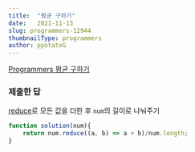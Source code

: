```yaml
---
title:  "평균 구하기"
date:   2021-11-13
slug: programmers-12944
thumbnailType: programmers
author: ppotatoG
---
```

[Programmers 평균 구하기](https://programmers.co.kr/learn/courses/30/lessons/12944?language=javascript)

### 제출한 답

[reduce](https://developer.mozilla.org/ko/docs/Web/JavaScript/Reference/Global_Objects/Array/Reduce)로 모든 값을 더한 후 `num`의 길이로 나눠주기
```js
function solution(num){
    return num.reduce((a, b) => a + b)/num.length;
}
```